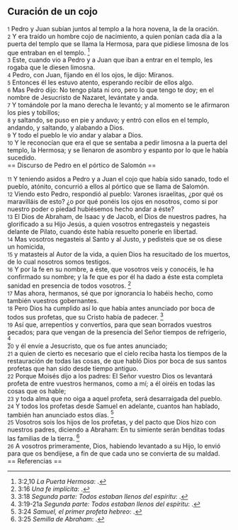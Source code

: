 == Curación de un cojo ==

{{anchor|1}} <small>1</small> Pedro y Juan subían juntos al templo a la hora novena, la de la oración.<br>
{{anchor|2}} <small>2</small> Y era traído un hombre cojo de nacimiento, a quien ponían cada día a la puerta del templo que se llama la Hermosa, para que pidiese limosna de los que entraban en el templo. <ref>3:2,10 ''La Puerta Hermosa'': {{lib|LU|125|1|5}}.</ref><br>
{{anchor|3}} <small>3</small> Este, cuando vio a Pedro y a Juan que iban a entrar en el templo, les rogaba que le diesen limosna.<br>
{{anchor|4}} <small>4</small> Pedro, con Juan, fijando en él los ojos, le dijo: Míranos.<br>
{{anchor|5}} <small>5</small> Entonces él les estuvo atento, esperando recibir de ellos algo.<br>
{{anchor|6}} <small>6</small> Mas Pedro dijo: No tengo plata ni oro, pero lo que tengo te doy; en el nombre de Jesucristo de Nazaret, levántate y anda.<br>
{{anchor|7}} <small>7</small> Y tomándole por la mano derecha le levantó; y al momento se le afirmaron los pies y tobillos;<br>
{{anchor|8}} <small>8</small> y saltando, se puso en pie y anduvo; y entró con ellos en el templo, andando, y saltando, y alabando a Dios.<br>
{{anchor|9}} <small>9</small> Y todo el pueblo le vio andar y alabar a Dios.<br>
{{anchor|10}} <small>10</small> Y le reconocían que era el que se sentaba a pedir limosna a la puerta del templo, la Hermosa; y se llenaron de asombro y espanto por lo que le había sucedido.<br>
== Discurso de Pedro en el pórtico de Salomón ==

{{anchor|11}} <small>11</small> Y teniendo asidos a Pedro y a Juan el cojo que había sido sanado, todo el pueblo, atónito, concurrió a ellos al pórtico que se llama de Salomón.<br>
{{anchor|12}} <small>12</small> Viendo esto Pedro, respondió al pueblo: Varones israelitas, ¿por qué os maravilláis de esto? ¿o por qué ponéis los ojos en nosotros, como si por nuestro poder o piedad hubiésemos hecho andar a éste?<br>
{{anchor|13}} <small>13</small> El Dios de Abraham, de Isaac y de Jacob, el Dios de nuestros padres, ha glorificado a su Hijo Jesús, a quien vosotros entregasteis y negasteis delante de Pilato, cuando éste había resuelto ponerle en libertad.<br>
{{anchor|14}} <small>14</small> Mas vosotros negasteis al Santo y al Justo, y pedisteis que se os diese un homicida,<br>
{{anchor|15}} <small>15</small> y matasteis al Autor de la vida, a quien Dios ha resucitado de los muertos, de lo cual nosotros somos testigos.<br>
{{anchor|16}} <small>16</small> Y por la fe en su nombre, a éste, que vosotros veis y conocéis, le ha confirmado su nombre; y la fe que es por él ha dado a éste esta completa sanidad en presencia de todos vosotros. <ref>3:16 ''Una fe implícita'': {{lib|LU|156|5|12}}.</ref><br>
{{anchor|17}} <small>17</small> Mas ahora, hermanos, sé que por ignorancia lo habéis hecho, como también vuestros gobernantes.<br>
{{anchor|18}} <small>18</small> Pero Dios ha cumplido así lo que había antes anunciado por boca de todos sus profetas, que su Cristo había de padecer. <ref>3:18 ''Segunda parte: Todos estaban llenos del espíritu'': {{lib|LU|194|4|4}}.</ref><br>
{{anchor|19}} <small>19</small> Así que, arrepentíos y convertíos, para que sean borrados vuestros pecados; para que vengan de la presencia del Señor tiempos de refrigerio, <ref>3:19-21a ''Segunda parte: Todos estaban llenos del espíritu'': {{lib|LU|194|4|4}}.</ref><br>
{{anchor|20}} <small>20</small> y él envíe a Jesucristo, que os fue antes anunciado;<br>
{{anchor|21}} <small>21</small> a quien de cierto es necesario que el cielo reciba hasta los tiempos de la restauración de todas las cosas, de que habló Dios por boca de sus santos profetas que han sido desde tiempo antiguo.<br>
{{anchor|22}} <small>22</small> Porque Moisés dijo a los padres: El Señor vuestro Dios os levantará profeta de entre vuestros hermanos, como a mí; a él oiréis en todas las cosas que os hable;<br>
{{anchor|23}} <small>23</small> y toda alma que no oiga a aquel profeta, será desarraigada del pueblo.<br>
{{anchor|24}} <small>24</small> Y todos los profetas desde Samuel en adelante, cuantos han hablado, también han anunciado estos días. <ref>3:24 ''Samuel, el primer profeta hebreo'': {{lib|LU|97|1|1}}.</ref><br>
{{anchor|25}} <small>25</small> Vosotros sois los hijos de los profetas, y del pacto que Dios hizo con nuestros padres, diciendo a Abraham: En tu simiente serán benditas todas las familias de la tierra. <ref>3:25 ''Semilla de Abraham'': {{lib|LU|136|1|1}}.</ref><br>
{{anchor|26}} <small>26</small> A vosotros primeramente, Dios, habiendo levantado a su Hijo, lo envió para que os bendijese, a fin de que cada uno se convierta de su maldad.<br>
== Referencias ==

<references />

